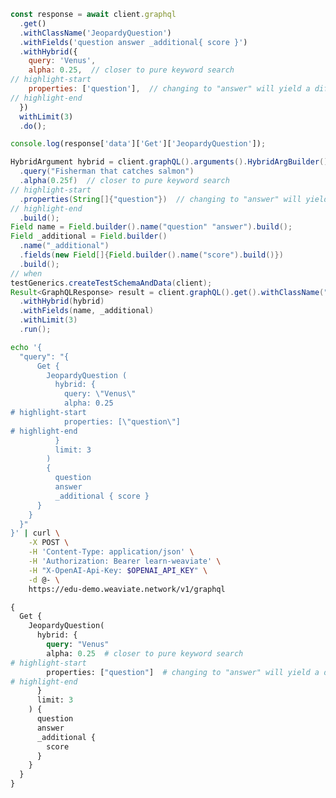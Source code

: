 <!-- Imported from /docs/weaviate/api/graphql/search-operators/#hybrid -->



<Tabs groupId="languages">
<TabItem value="py" label="Python">
  <FilteredTextBlock
    text={PyCode}
    startMarker="START GraphQLHybridWithPropertiesSpecified"
    endMarker="END GraphQLHybridWithPropertiesSpecified"
    language="py"
  />
</TabItem>
<TabItem value="js" label="JS/TS Client v2">

```js
const response = await client.graphql
  .get()
  .withClassName('JeopardyQuestion')
  .withFields('question answer _additional{ score }')
  .withHybrid({
    query: 'Venus',
    alpha: 0.25,  // closer to pure keyword search
// highlight-start
    properties: ['question'],  // changing to "answer" will yield a different set of results
// highlight-end
  })
  withLimit(3)
  .do();

console.log(response['data']['Get']['JeopardyQuestion']);
```

</TabItem>
<TabItem value="java" label="Java">

```java
HybridArgument hybrid = client.graphQL().arguments().HybridArgBuilder()
  .query("Fisherman that catches salmon")
  .alpha(0.25f)  // closer to pure keyword search
// highlight-start
  .properties(String[]{"question"})  // changing to "answer" will yield a different result set
// highlight-end
  .build();
Field name = Field.builder().name("question" "answer").build();
Field _additional = Field.builder()
  .name("_additional")
  .fields(new Field[]{Field.builder().name("score").build()})
  .build();
// when
testGenerics.createTestSchemaAndData(client);
Result<GraphQLResponse> result = client.graphQL().get().withClassName("JeopardyQuestion")
  .withHybrid(hybrid)
  .withFields(name, _additional)
  .withLimit(3)
  .run();
```

</TabItem>
<TabItem value="curl" label="Curl">

```bash
echo '{
  "query": "{
      Get {
        JeopardyQuestion (
          hybrid: {
            query: \"Venus\"
            alpha: 0.25
# highlight-start
            properties: [\"question\"]
# highlight-end
          }
          limit: 3
        )
        {
          question
          answer
          _additional { score }
      }
    }
  }"
}' | curl \
    -X POST \
    -H 'Content-Type: application/json' \
    -H 'Authorization: Bearer learn-weaviate' \
    -H "X-OpenAI-Api-Key: $OPENAI_API_KEY" \
    -d @- \
    https://edu-demo.weaviate.network/v1/graphql
```

</TabItem>
<TabItem value="graphql" label="GraphQL">

```graphql
{
  Get {
    JeopardyQuestion(
      hybrid: {
        query: "Venus"
        alpha: 0.25  # closer to pure keyword search
# highlight-start
        properties: ["question"]  # changing to "answer" will yield a different result set
# highlight-end
      }
      limit: 3
    ) {
      question
      answer
      _additional {
        score
      }
    }
  }
}
```

</TabItem>
</Tabs>
